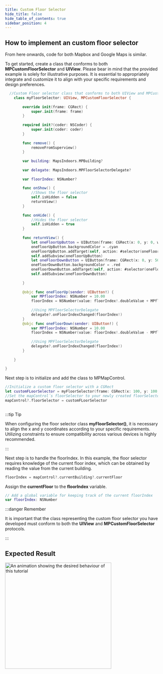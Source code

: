```yaml
---
title: Custom Floor Selector
hide_title: false
hide_table_of_contents: true
sidebar_position: 4
---
```


## How to implement an custom floor selector

From here onwards, code for both Mapbox and Google Maps is similar.

To get started, create a class that conforms to both **MPCustomFloorSelector** and **UIView**. Please bear in mind that the provided example is solely for 
illustrative purposes. It is essential to appropriately integrate and customize it to align with your specific requirements and design preferences.

```swift
  //Custom Floor selector class that conforms to both UIView and MPCustomFloorSelector
    class myFloorSelector: UIView, MPCustomFloorSelector {
        
        override init(frame: CGRect) {
            super.init(frame: frame)
        }
        
        required init?(coder: NSCoder) {
            super.init(coder: coder)
        }
        
        func remove() {
            removeFromSuperview()
        }
        
        var building: MapsIndoors.MPBuilding?
        
        var delegate: MapsIndoors.MPFloorSelectorDelegate?
        
        var floorIndex: NSNumber?
        
        func onShow() {
            //Shows the floor selector
            self.isHidden = false
            returnView()
        }
        
        func onHide() {
            //Hides the floor selector
            self.isHidden = true
        }
        
        func returnView() {
            let oneFloorUpButton = UIButton(frame: CGRect(x: 0, y: 0, width: 20, height: 50))
            oneFloorUpButton.backgroundColor = .cyan
            oneFloorUpButton.addTarget(self, action: #selector(oneFloorUp), for: .touchUpInside)
            self.addSubview(oneFloorUpButton)
            let oneFloorDownButton = UIButton(frame: CGRect(x: 0, y: 50, width: 20, height: 50))
            oneFloorDownButton.backgroundColor = .red
            oneFloorDownButton.addTarget(self, action: #selector(oneFloorDown), for: .touchUpInside)
            self.addSubview(oneFloorDownButton)
            
        }
        
        @objc func oneFloorUp(sender: UIButton!) {
            var MPfloorIndex: NSNumber = 10.00
            floorIndex = NSNumber(value: floorIndex!.doubleValue + MPfloorIndex.doubleValue)
            
            //Using MPFloorSelectorDelegate
            delegate?.onFloorIndexChanged(floorIndex!)
        }
        @objc func oneFloorDown(sender: UIButton!) {
            var MPfloorIndex: NSNumber = 10.00
            floorIndex = NSNumber(value: floorIndex!.doubleValue - MPfloorIndex.doubleValue)
            
            //Using MPFloorSelectorDelegate
            delegate?.onFloorIndexChanged(floorIndex!)
        }
        
    }
    
}
```

Next step is to initialize and add the class to MPMapControl.

```swift
//Initialize a custom floor selector with a CGRect
let customFLoorSelector = myFloorSelector(frame: CGRect(x: 100, y: 100, width: 20, height: 100))
//Set the mapControl´s floorSelector to your newly created floorSelector
mapControl?.floorSelector = customFLoorSelector
            
```

:::tip Tip

When configuring the floor selector class **myFloorSelector()**, it is necessary to align the x and y coordinates according to your specific requirements.
Utilizing constraints to ensure compatibility across various devices is highly recommended.

:::

Next step is to handle the floorIndex. In this example, the floor selector requires knowledge of the current floor index, 
which can be obtained by reading the value from the current building.



```swift
floorIndex = mapControl?.currentBuilding?.currentFloor
```

Assign the **currentFloor** to the **floorIndex** variable.

```swift
// Add a global variable for keeping track of the current floorIndex
var floorIndex: NSNumber
```

:::danger Remember

It is important that the class representing the custom floor selector you have developed must conform to both the **UIView** and **MPCustomFloorSelector** protocols.

:::

## Expected Result

<img src="/img/getting-started/ios-custom-floor-selector.gif" alt="An animation showing the desired behaviour of this tutorial" width="350"/>
